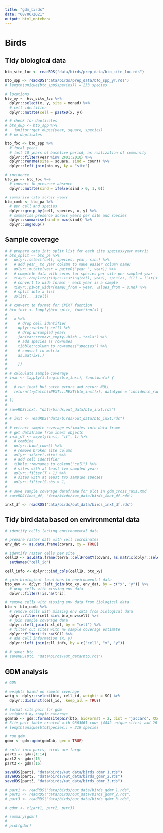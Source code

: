 ```yaml
---
title: "gdm_birds"
date: "08/06/2021"
output: html_notebook
---
```

# Birds #

## Tidy biological data ##

```r

bto_site_loc <- readRDS("data/birds/prep_data/bto_site_loc.rds")

bto_spp <- readRDS("data/birds/prep_data/bto_spp_yr.rds")
# length(unique(bto_spp$species)) = 233 species

# locations
bto_xy <- bto_site_loc %>% 
  dplyr::select(x, y, site = monad) %>% 
  # cell identifier
  dplyr::mutate(cell = paste0(x, y))

# # check for duplicates
# bto_dup <- bto_spp %>%
#   janitor::get_dupes(year, square, species)
# # no duplicates

bto_foc <- bto_spp %>%  
  # focal years
  # last 10 years of baseline period, as realization of community
  dplyr::filter(year %in% 2001:2010) %>% 
  dplyr::rename(site = square, sind = count) %>% 
  dplyr::left_join(bto_xy, by = "site")

# incidence
bto_pa <- bto_foc %>% 
  # convert to presence-absence
  dplyr::mutate(sind = ifelse(sind > 0, 1, 0))

# summarise data across years
bto_comb <- bto_pa %>% 
  # per cell and species
  dplyr::group_by(cell, species, x, y) %>% 
  # summarise presence across years per site and species
  dplyr::summarise(sind = max(sind)) %>% 
  dplyr::ungroup()

```

## Sample coverage ##

```r

# # prepare data into split list for each site speciesxyear matrix
# bto_split <- bto_pa %>%
#   dplyr::select(cell, species, year, sind) %>%
#   # add year_ to year column to make easier column names
#   dplyr::mutate(year = paste0("year_", year)) %>%
#   # complete data with zeros for species per site per sampled year
#   tidyr::complete(tidyr::nesting(cell, year), species, fill = list(sind = 0)) %>%
#   # convert to wide format - each year is a sample
#   tidyr::pivot_wider(names_from = year, values_from = sind) %>%
#   # split into a list
#   split(., .$cell)
# 
# # convert to format for iNEXT function
# bto_inxt <- lapply(bto_split, function(x) {
# 
#   x %>%
#     # drop cell identifier
#     dplyr::select(-cell) %>%
#     # drop unsampled years
#     janitor::remove_empty(which = "cols") %>%
#     # add species as rownames
#     tibble::column_to_rownames("species") %>%
#     # convert to matrix
#     as.matrix(.)
# 
#     })
# 
# # calculate sample coverage
# inxt <- lapply(1:length(bto_inxt), function(x) {
# 
#   # run inext but catch errors and return NULL
#   return(tryCatch(iNEXT::iNEXT(bto_inxt[x], datatype = "incidence_raw"), error = function(e) NULL))
# 
# })
# 
# saveRDS(inxt, "data/birds/out_data/bto_inxt.rds")
# 
# # inxt <- readRDS("data/birds/out_data/bto_inxt.rds")
# 
# # extract sample coverage estimates into data frame
# # get dataframe from inext objects
# inxt_df <- sapply(inxt, "[[", 1) %>%
#   # combine
#   dplyr::bind_rows() %>%
#   # remove broken site column
#   dplyr::select(-site) %>%
#   # add cell identifier
#   tibble::rownames_to_column("cell") %>%
#   # sites with at least two sampled years
#   dplyr::filter(T > 1) %>%
#   # sites with at least two sampled species
#   dplyr::filter(S.obs > 1)
# 
# # save sample coverage dataframe for plot in gdm_cross_taxa.Rmd
# saveRDS(inxt_df, "data/birds/out_data/birds_inxt_df.rds")

inxt_df <- readRDS("data/birds/out_data/birds_inxt_df.rds")

```

## Tidy bird data based on environmental data ##

```r

# identify cells lacking environmental data

# prepare raster data with cell coordinates
env_dat <- as.data.frame(covars, xy = TRUE)

# identify raster cells per site
cellID <- as.data.frame(terra::cellFromXY(covars, as.matrix(dplyr::select(bto_xy, x, y)))) %>%
  setNames("cell_id")

cell_info <- dplyr::bind_cols(cellID, bto_xy)

# join biological locations to environmental data
bto_env <- dplyr::left_join(bto_xy, env_dat, by = c("x", "y")) %>% 
  # drop cells with missing env data
  dplyr::filter(!is.na(tri))

# remove cells with missing env data from biological data
bto <- bto_comb %>% 
  # remove cells with missing env data from biological data
  dplyr::filter(cell %in% bto_env$cell) %>% 
  # join sample coverage data
  dplyr::left_join(inxt_df, by = "cell") %>% 
  # filter out sites with no sample coverage estimate
  dplyr::filter(!is.na(SC)) %>% 
  # add cell information (x, y)
  dplyr::left_join(cell_info, by = c("cell", "x", "y"))

# # save: bto
# saveRDS(bto, "data/birds/out_data/bto.rds")

```

## GDM analysis ##

```r

# GDM

# weights based on sample coverage
weig <- dplyr::select(bto, cell_id, weights = SC) %>%
  dplyr::distinct(cell_id, .keep_all = TRUE)

# format site pair for gdm
# weighted by sample coverage
gdmTab <- gdm::formatsitepair(bto, bioFormat = 2, dist = "jaccard", XColumn = "x", YColumn = "y", abundance = FALSE, sppColumn = "species", siteColumn = "cell_id", predData = raster::stack(covars), weightType = "custom", custWeights = weig, verbose = TRUE)
# Site-pair table created with 9863461 rows (4442 unique sites) and 26 columns (10 environmental variables)
# length(unique(bto$species)) = 219 species

# run gdm
gdmr <- gdm::gdm(gdmTab, geo = TRUE)

# split into parts, birds are large
part1 <- gdmr[1:14]
part2 <- gdmr[15]
part3 <- gdmr[16]

saveRDS(part1, "data/birds/out_data/birds_gdmr_1.rds")
saveRDS(part2, "data/birds/out_data/birds_gdmr_2.rds")
saveRDS(part3, "data/birds/out_data/birds_gdmr_3.rds")

# part1 <- readRDS("data/birds/out_data/birds_gdmr_1.rds")
# part2 <- readRDS("data/birds/out_data/birds_gdmr_2.rds")
# part3 <- readRDS("data/birds/out_data/birds_gdmr_3.rds")

# gdmr <- c(part1, part2, part3)

# summary(gdmr)
# 
# plot(gdmr)

```

